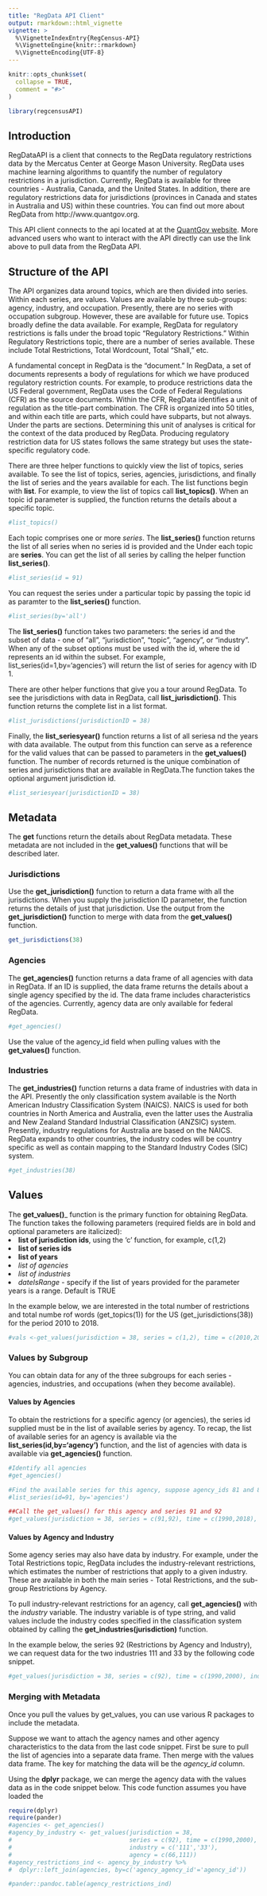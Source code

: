 ```yaml
---
title: "RegData API Client"
output: rmarkdown::html_vignette
vignette: >
  %\VignetteIndexEntry{RegCensus-API}
  %\VignetteEngine{knitr::rmarkdown}
  %\VignetteEncoding{UTF-8}
---
```


```r
knitr::opts_chunk$set(
  collapse = TRUE,
  comment = "#>"
)
```

```r
library(regcensusAPI)
```
## Introduction

RegDataAPI is a client that connects to the RegData regulatory restrictions data by the Mercatus Center at George Mason University. RegData uses machine learning algorithms to quantify the number of regulatory restrictions in a jurisdiction. Currently, RegData is available for three countries - Australia, Canada, and the United States. In addition, there are regulatory restrictions data for jurisdictions (provinces in Canada and states in Australia and US) within these countries. You can find out more about RegData from http://www.quantgov.org. 

This API client connects to the api located at at the [QuantGov website][1]. More advanced users who want to interact with the API directly can use the link above to pull data from the RegData API.

## Structure of the API

The API organizes data around topics, which are then divided into series. Within each series, are values. Values are available by three sub-groups: agency, industry, and occupation. Presently, there are no series with occupation subgroup. However, these are available for future use. Topics broadly define the data available. For example, RegData for regulatory restrictions is falls under the broad topic "Regulatory Restrictions." Within Regulatory Restrictions topic, there are a number of series available. These include Total Restrictions, Total Wordcount, Total "Shall," etc.

A fundamental concept in RegData is the "document." In RegData, a set of documents represents a body of regulations for which we have produced regulatory restriction counts. For example, to produce restrictions data the US Federal government, RegData uses the Code of Federal Regulations (CFR) as the source documents. Within the CFR, RegData identifies a unit of regulation as the title-part combination. The CFR is organized into 50 titles, and within each title are parts, which could have subparts, but not always. Under the parts are sections. Determining this unit of analyses is critical for the context of the data produced by RegData. Producing regulatory restriction data for US states follows the same strategy but uses the state-specific regulatory code. 

There are three helper functions to quickly view the list of topics, series available. To see the list of topics, series, agencies, jurisdictions, and finally the list of series and the years available for each. The list functions begin with __list__. For example, to view the list of topics call __list_topics()__. When an topic id parameter is supplied, the function returns the details about a specific topic. 
```r
#list_topics()
```
Each topic comprises one or more *series*. The __list_series()__ function returns the list of all series when no series id is provided and the 
Under each topic are __series__. You can get the list of all series by calling the helper function __list_series()__.
```r
#list_series(id = 91)
```

You can request the series under a particular topic by passing the topic id as paramter to the __list_series()__ function.
```r
#list_series(by='all')
```
The __list_series()__ function takes two parameters: the series id and the subset of data - one of "all", "jurisdiction", "topic", "agency", or "industry". When any of the subset options must be used with the id, where the id represents an id within the subset. For example, list_series(id=1,by='agencies') will return the list of series for agency with ID 1.

There are other helper functions that give you a tour around RegData. To see the jurisdictions with data in RegData, call __list_jurisdiction()__. This function returns the complete list in a list format. 

```r
#list_jurisdictions(jurisdictionID = 38)
```
Finally, the __list_seriesyear()__ function returns a list of all seriesa nd the years with data available. 
The output from this function can serve as a reference for the valid values that can be passed to parameters in the __get_values()__ function. The number of records returned is the unique combination of series and jurisdictions that are available in RegData.The function takes the optional argument jurisdiction id.

```r
#list_seriesyear(jurisdictionID = 38)
```


## Metadata
The __get__ functions return the details about RegData metadata. These metadata are not included in the __get_values()__ functions that will be described later. 

### Jurisdictions 
Use the __get_jurisdiction()__ function to return a data frame with all the jurisdictions. When you supply the jurisdiction ID parameter, the function returns the details of just that jurisdiction. Use the output from the __get_jurisdiction()__ function to merge with data from the __get_values()__ function.

```r
get_jurisdictions(38)
```
### Agencies
The __get_agencies()__ function returns a data frame of all agencies with data in RegData. If an ID is supplied, the data frame returns the details about a single agency specified by the id. The data frame includes characteristics of the agencies. Currently, agency data are only available for federal RegData.
```r
#get_agencies()
```
Use the value of the agency_id field when pulling values with the __get_values()__ function.

### Industries
The __get_industries()__ function returns a data frame of industries with data in the API. Presently the only classification system available is the North American Industry Classification System (NAICS). NAICS is used for both countries in North America and Australia, even the latter uses the Australia and New Zealand Standard Industrial Classification (ANZSIC) system. Presently, industry regulations for Australia are based on the NAICS. RegData expands to other countries, the industry codes will be country specific as well as contain mapping to the Standard Industry Codes (SIC) system.
```r
#get_industries(38)
```

## Values

The __get_values()___ function is the primary function for obtaining RegData. The function takes the following parameters (required fields are in bold and optional parameters are italicized):
<li> __list of jurisdiction ids__, using the 'c' function, for example, c(1,2)</li>
<li> __list of series ids__ </li>
<li> __list of years__ </li>
<li>  *list of agencies* </li>
<li>  *list of industries* </li>
<li>  *dateIsRange* - specify if the list of years provided for the parameter years is a range. Default is TRUE</li>

In the example below, we are interested in the total number of restrictions and total numbe rof words (get_topics(1)) for the US (get_jurisdictions(38)) for the period 2010 to 2018.

```r
#vals <-get_values(jurisdiction = 38, series = c(1,2), time = c(2010,2018))
```

### Values by Subgroup
You can obtain data for any of the three subgroups for each series - agencies, industries, and occupations (when they become available).

#### Values by Agencies
To obtain the restrictions for a specific agency (or agencies), the series id supplied must be in the list of available series by agency. To recap, the list of available series for an agency is available via the __list_series(id,by='agency')__ function, and the list of agencies with data is available via __get_agencies()__ function.

```r
#Identify all agencies
#get_agencies()

#Find the available series for this agency, suppose agency_ids 81 and 84
#list_series(id=91, by='agencies')

##Call the get_values() for this agency and series 91 and 92
#get_values(jurisdiction = 38, series = c(91,92), time = c(1990,2018), agency = c(81,84))
```

#### Values by Agency and Industry
Some agency series may also have data by industry. For example, under the Total Restrictions topic, RegData includes the industry-relevant restrictions, which estimates the number of restrictions that apply to a given industry. These are available in both the main series - Total Restrictions, and the sub-group Restrictions by Agency. 

To pull industry-relevant restrictions for an agency, call __get_agencies()__ with the *industry* variable. The industry variable is of type string, and valid values include the industry codes specified in the classification system obtained by calling the __get_industries(jurisdiction)__ function.

In the example below, the series 92 (Restrictions by Agency and Industry), we can request data for the two industries 111 and 33 by the following code snippet.
```r
#get_values(jurisdiction = 38, series = c(92), time = c(1990,2000), industry = c('111','33'), agency = 66)
```


### Merging with Metadata
Once you pull the values by get_values, you can use various R packages to include the metadata.

Suppose we want to attach the agency names and other agency characteristics to the data from the last code snippet. First be sure to pull the list of agencies into a separate data frame. Then merge with the values data frame. The key for matching the data will be the *agency_id* column.

Using the __dplyr__ package, we can merge the agency data with the values data as in the code snippet below.
This code function assumes you have loaded the 
```r
require(dplyr)
require(pander)
#agencies <- get_agencies()
#agency_by_industry <- get_values(jurisdiction = 38,
#                                 series = c(92), time = c(1990,2000), 
#                                 industry = c('111','33'), 
#                                 agency = c(66,111))
#agency_restrictions_ind <- agency_by_industry %>%
#  dplyr::left_join(agencies, by=c('agency_agency_id'='agency_id'))

#pander::pandoc.table(agency_restrictions_ind)
```


[1]:https://api.quantgov.org/swagger-ui.html
